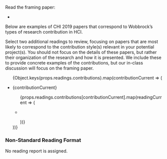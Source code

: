 
Read the framing paper:

<ul>
    <li key={props.readings.framing.title}>
        <p><FormattedReading reading={props.readings.framing}/></p>
    </li>
</ul>

Below are examples of CHI 2019 papers that correspond to Wobbrock’s types of research contribution in HCI.

Select two additional readings to review, focusing on papers that are most likely to correspond to the contribution style(s) relevant in your potential project(s).
You should not focus on the details of these papers, but rather their organization of the research and how it is presented.
We include these to provide concrete examples of the contributions, but our in-class discussion will focus on the framing paper.

<ul>
    {Object.keys(props.readings.contributions).map(contributionCurrent => (
        <li key={contributionCurrent}>
            <p>{contributionCurrent}</p>
            <ul>
                {props.readings.contributions[contributionCurrent].map(readingCurrent => (
                    <li key={readingCurrent.title}>
                        <p><FormattedReading reading={readingCurrent}/></p>
                    </li>
                ))}
            </ul>
        </li>
    ))}
</ul>

### Non-Standard Reading Format

No reading report is assigned.
